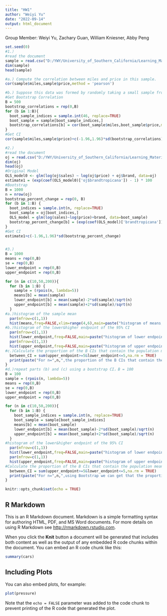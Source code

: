 ---
title: "HW1"
author: "Weiyi Yu"
date: "2022-09-14"
output: html_document
---
Group Member: Weiyi Yu, Zachary Guan, William Kniesner, Abby Peng
```{r}
set.seed(0)
#1.）
#read the document
sample = read.csv("D:/YWY/University_of_Southern_California/Learning_Materials/Machine_Learning/ps1_Weiyi Yu/pickup.csv")
dim(sample)
head(sample)

#a.) Compute the correlation between miles and price in this sample.
cor(sample$miles,sample$price,method = 'pearson') 

#b.) Suppose this data was formed by randomly taking a small sample from all of the Craigslist listings available at a particular time. The sample correlation in part (a) is an estimate of the correlation in this larger population. Form a 95% CI for this population correlation using the bootstrap (you can use either of the methods from class).
#Get Bootstrap Correlation
B = 500
bootstrap_correlations = rep(0,B)
for (b in 1:B){
  boot_sample_indices = sample.int(46, replace=TRUE)
  boot_sample = sample[boot_sample_indices,]
  bootstrap_correlations[b] = cor(boot_sample$miles,boot_sample$price,method = 'pearson')
}
#Get CI
cor(sample$miles,sample$price)+c(-1.96,1.96)*sd(bootstrap_correlations)

#2.)
#read the document
oj = read.csv("D:/YWY/University_of_Southern_California/Learning_Materials/Machine_Learning/ps1_Weiyi Yu/oj.csv")
dim(oj)
head(oj)
#Original Model
OLS_model0 <- glm(log(oj$sales) ~ log(oj$price) + oj$brand, data=oj)
estimate1 = (exp(coef(OLS_model0)['oj$brandtropicana']) - 1) * 100
#Bootstrap
B = 1000
n = nrow(oj)
bootstrap_percent_change = rep(0, B)
for (b in 1:B) {
  boot_indices = sample.int(n, replace=TRUE)
  boot_sample = oj[boot_indices,]
  OLS_model = glm(log(sales)~log(price)+brand, data=boot_sample)
  bootstrap_percent_change[b] = (exp(coef(OLS_model)['brandtropicana'])-1)*100
}
#Get CI
estimate1+c(-1.96,1.96)*sd(bootstrap_percent_change) 


#3.)
B = 1000
means = rep(0,B)
se = rep(0,B)
lower_endpoint = rep(0,B)
upper_endpoint = rep(0,B)

for (n in c(10,50,200)){
  for (b in 1:B) {
    sample = (rpois(n, lambda=5))
    means[b] = mean(sample)
    lower_endpoint[b] = mean(sample)-2*sd(sample)/sqrt(n)
    upper_endpoint[b] = mean(sample)+2*sd(sample)/sqrt(n)
  }
#a.)histogram of the sample mean
  par(mfrow=c(1,1))
  hist(means,freq=FALSE,xlim=range(4,6),main=paste("histogram of means,n=",n))
#b.)histogram of the lower&higher endpoint of the 95% CI
  par(mfrow=c(1,1))
  hist(lower_endpoint,freq=FALSE,main=paste("histogram of lower endpoint,n=",n))
  par(mfrow=c(1,1))
  hist(upper_endpoint,freq=FALSE,main=paste("histogram of upper endpoint,n=",n))
#c.)Calculate the proportion of the B CIs that contain the population mean
  between_CI = sum(upper_endpoint>=5&lower_endpoint<=5,na.rm = TRUE)
  print(paste("For n=",n,",the proportion of the B CIs that contain the population mean is",between_CI/B))
}
#d.)repeat parts (b) and (c) using a bootstrap CI，B = 100
B = 100
sample = (rpois(n, lambda=5))
means = rep(0,B)
se = rep(0,B)
lower_endpoint = rep(0,B)
upper_endpoint = rep(0,B)

for (n in c(10,50,200)){
  for (b in 1:B) {
    boot_sample_indices = sample.int(n, replace=TRUE)
    boot_sample = sample[boot_sample_indices]
    means[b] = mean(boot_sample)
    lower_endpoint[b] = mean(boot_sample)-2*sd(boot_sample)/sqrt(n)
    upper_endpoint[b] = mean(boot_sample)+2*sd(boot_sample)/sqrt(n)
  }
#histogram of the lower&higher endpoint of the 95% CI
  par(mfrow=c(1,1))
  hist(lower_endpoint,freq=FALSE,main=paste("histogram of lower endpoint,n=",n))
  par(mfrow=c(1,1))
  hist(upper_endpoint,freq=FALSE,main=paste("histogram of upper endpoint,n=",n))
#Calculate the proportion of the B CIs that contain the population mean
  between_CI = sum(upper_endpoint>=5&lower_endpoint<=5,na.rm = TRUE)
  print(paste("For n=",n,",using Bootstrap we can get that the proportion of the B CIs that contain the population mean is",between_CI/B))
}
```
```{r setup, include=FALSE}
knitr::opts_chunk$set(echo = TRUE)
```

## R Markdown

This is an R Markdown document. Markdown is a simple formatting syntax for authoring HTML, PDF, and MS Word documents. For more details on using R Markdown see <http://rmarkdown.rstudio.com>.

When you click the **Knit** button a document will be generated that includes both content as well as the output of any embedded R code chunks within the document. You can embed an R code chunk like this:

```{r cars}
summary(cars)
```

## Including Plots

You can also embed plots, for example:

```{r pressure, echo=FALSE}
plot(pressure)
```

Note that the `echo = FALSE` parameter was added to the code chunk to prevent printing of the R code that generated the plot.
